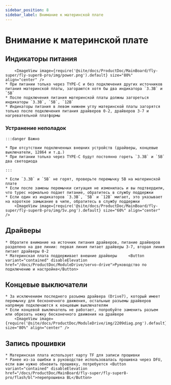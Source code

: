 ```yaml
---
sidebar_position: 8
sidebar_label: Внимание к материнской плате
---
```






# Внимание к материнской плате

## Индикаторы питания

        <ImageView image={require('@site/docs/ProductDoc/MainBoard/fly-super/fly-super8-pro/img/power.png').default} size="80%" align="center" />
    * При питании только через TYPE-C и без подключения других источников питания материнской платы, загораются хотя бы два индикатора `3.3В` и `5В`
    * После подключения питания материнской платы должны загореться индикаторы `3.3В`, `5В`, `12В`
    * Индикаторы питания в левом нижнем углу материнской платы загорятся только после подключения питания драйверов 0-2, драйверов 3-7 и нагревательной платформы

### Устранение неполадок


    :::danger Важно

    * При отсутствии подключенных внешних устройств (драйверы, концевые выключатели, 12864 и т.д.)
    * При питании только через TYPE-C будут постоянно гореть `3.3В` и `5В` два светодиода

    :::

    * Если `3.3В` и `5В` не горят, проверьте перемычку 5В на материнской плате
    * Если после замены перемычки ситуация не изменилась и вы подтвердили, что typec нормально подает питание, обратитесь в службу поддержки
    * Если один из индикаторов `3.3В`, `5В` и `12В` мигает, это указывает на короткое замыкание в чипе, обратитесь в службу поддержки
        <ImageView image={require('@site/docs/ProductDoc/MainBoard/fly-super/fly-super8-pro/img/5v.png').default} size="60%" align="center" />

## Драйверы

    * Обратите внимание на источник питания драйверов, питание драйверов разделено на две линии: первая линия питает драйверы 3-7, вторая линия питает драйверы 0-2
    * Материнская плата поддерживает внешние драйверы     <Button variant="contained" disableElevation href="/docs/ProductDoc/ModuleDrive/servo-drive">Руководство по подключению и настройке</Button>

## Концевые выключатели

    * За исключением последнего разъема драйвера (Drive7), который имеет перемычку для бесконечного движения, остальные разъемы драйверов напрямую подключаются к концевым выключателям
    * Если концевой выключатель не работает, попробуйте заменить разъем или обрезать ножку бесконечного движения на драйвере
        <ImageView image={require('@site/docs/ProductDoc/ModuleDrive/img/2209diag.png').default} size="80%" align="center" />




## Запись прошивки

    * Материнская плата использует карту TF для записи прошивки
    * Ранее из-за ошибки в руководстве использовалась прошивка через DFU, если вам нужно обновить прошивку, потребуется <Button variant="contained" disableElevation href="/docs/ProductDoc/MainBoard/fly-super/fly-super8-pro/flash/bl">перепрошивка BL</Button>